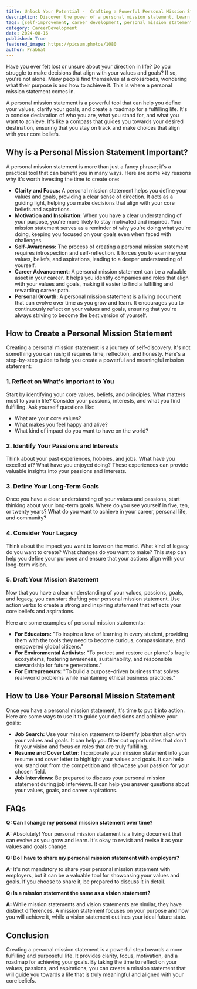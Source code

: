 ```yaml
---
title: Unlock Your Potential -  Crafting a Powerful Personal Mission Statement
description: Discover the power of a personal mission statement. Learn how to define your values, clarify your goals, and create a roadmap for a fulfilling life. This comprehensive guide provides step-by-step instructions and examples to help you craft a powerful and meaningful mission statement.
tags: [self-improvement, career development, personal mission statement]
category: CareerDevelopment
date: 2024-08-16
published: True
featured_image: https://picsum.photos/1080
author: Prabhat
---
```



Have you ever felt lost or unsure about your direction in life? Do you struggle to make decisions that align with your values and goals? If so, you're not alone. Many people find themselves at a crossroads, wondering what their purpose is and how to achieve it. This is where a personal mission statement comes in. 

A personal mission statement is a powerful tool that can help you define your values, clarify your goals, and create a roadmap for a fulfilling life. It's a concise declaration of who you are, what you stand for, and what you want to achieve. It's like a compass that guides you towards your desired destination, ensuring that you stay on track and make choices that align with your core beliefs.

## Why is a Personal Mission Statement Important?

A personal mission statement is more than just a fancy phrase; it's a practical tool that can benefit you in many ways. Here are some key reasons why it's worth investing the time to create one:

* **Clarity and Focus:** A personal mission statement helps you define your values and goals, providing a clear sense of direction. It acts as a guiding light, helping you make decisions that align with your core beliefs and aspirations.
* **Motivation and Inspiration:** When you have a clear understanding of your purpose, you're more likely to stay motivated and inspired. Your mission statement serves as a reminder of why you're doing what you're doing, keeping you focused on your goals even when faced with challenges.
* **Self-Awareness:** The process of creating a personal mission statement requires introspection and self-reflection. It forces you to examine your values, beliefs, and aspirations, leading to a deeper understanding of yourself.
* **Career Advancement:** A personal mission statement can be a valuable asset in your career. It helps you identify companies and roles that align with your values and goals, making it easier to find a fulfilling and rewarding career path.
* **Personal Growth:** A personal mission statement is a living document that can evolve over time as you grow and learn. It encourages you to continuously reflect on your values and goals, ensuring that you're always striving to become the best version of yourself.

## How to Create a Personal Mission Statement

Creating a personal mission statement is a journey of self-discovery. It's not something you can rush; it requires time, reflection, and honesty. Here's a step-by-step guide to help you create a powerful and meaningful mission statement:

### 1. Reflect on What's Important to You

Start by identifying your core values, beliefs, and principles. What matters most to you in life? Consider your passions, interests, and what you find fulfilling. Ask yourself questions like:

* What are your core values?
* What makes you feel happy and alive?
* What kind of impact do you want to have on the world?

### 2. Identify Your Passions and Interests

Think about your past experiences, hobbies, and jobs. What have you excelled at? What have you enjoyed doing? These experiences can provide valuable insights into your passions and interests. 

### 3. Define Your Long-Term Goals

Once you have a clear understanding of your values and passions, start thinking about your long-term goals. Where do you see yourself in five, ten, or twenty years? What do you want to achieve in your career, personal life, and community?

### 4. Consider Your Legacy

Think about the impact you want to leave on the world. What kind of legacy do you want to create? What changes do you want to make? This step can help you define your purpose and ensure that your actions align with your long-term vision.

### 5. Draft Your Mission Statement

Now that you have a clear understanding of your values, passions, goals, and legacy, you can start drafting your personal mission statement. Use action verbs to create a strong and inspiring statement that reflects your core beliefs and aspirations.

Here are some examples of personal mission statements:

* **For Educators:** "To inspire a love of learning in every student, providing them with the tools they need to become curious, compassionate, and empowered global citizens."
* **For Environmental Activists:** "To protect and restore our planet's fragile ecosystems, fostering awareness, sustainability, and responsible stewardship for future generations."
* **For Entrepreneurs:** "To build a purpose-driven business that solves real-world problems while maintaining ethical business practices."

## How to Use Your Personal Mission Statement

Once you have a personal mission statement, it's time to put it into action. Here are some ways to use it to guide your decisions and achieve your goals:

* **Job Search:** Use your mission statement to identify jobs that align with your values and goals. It can help you filter out opportunities that don't fit your vision and focus on roles that are truly fulfilling.
* **Resume and Cover Letter:** Incorporate your mission statement into your resume and cover letter to highlight your values and goals. It can help you stand out from the competition and showcase your passion for your chosen field.
* **Job Interviews:** Be prepared to discuss your personal mission statement during job interviews. It can help you answer questions about your values, goals, and career aspirations.

## FAQs

**Q: Can I change my personal mission statement over time?**

**A:** Absolutely! Your personal mission statement is a living document that can evolve as you grow and learn. It's okay to revisit and revise it as your values and goals change.

**Q: Do I have to share my personal mission statement with employers?**

**A:** It's not mandatory to share your personal mission statement with employers, but it can be a valuable tool for showcasing your values and goals. If you choose to share it, be prepared to discuss it in detail.

**Q: Is a mission statement the same as a vision statement?**

**A:** While mission statements and vision statements are similar, they have distinct differences. A mission statement focuses on your purpose and how you will achieve it, while a vision statement outlines your ideal future state.

## Conclusion

Creating a personal mission statement is a powerful step towards a more fulfilling and purposeful life. It provides clarity, focus, motivation, and a roadmap for achieving your goals. By taking the time to reflect on your values, passions, and aspirations, you can create a mission statement that will guide you towards a life that is truly meaningful and aligned with your core beliefs.
